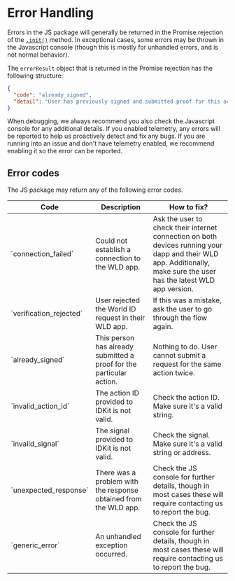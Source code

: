 
# Error Handling

Errors in the JS package will generally be returned in the Promise rejection of the [`.init()`](/idkit/reference#init) method. In exceptional cases, some errors may be thrown in the Javascript console (though this is mostly for unhandled errors, and is not normal behavior).

The `errorResult` object that is returned in the Promise rejection has the following structure:

```json
{
  "code": "already_signed",
  "detail": "User has previously signed and submitted proof for this action."
}
```

<Callout type="tip">
  When debugging, we always recommend you also check the Javascript console for
  any additional details.
</Callout>

<Callout>
  If you enabled telemetry, any errors will be reported to help us proactively
  detect and fix any bugs. If you are running into an issue and don't have
  telemetry enabled, we recommend enabling it so the error can be reported.
</Callout>

## Error codes

The JS package may return any of the following error codes.

<table>
  <thead>
    <tr>
      <th>Code</th>
      <th>Description</th>
      <th>How to fix?</th>
    </tr>
  </thead>
  <tbody>
    <tr>
      <td>`connection_failed`</td>
      <td>Could not establish a connection to the WLD app.</td>
      <td>
        Ask the user to check their internet connection on both devices running
        your dapp and their WLD app. Additionally, make sure the user has the
        latest WLD app version.
      </td>
    </tr>
    <tr>
      <td>`verification_rejected`</td>
      <td>User rejected the World ID request in their WLD app.</td>
      <td>If this was a mistake, ask the user to go through the flow again.</td>
    </tr>
    <tr>
      <td>`already_signed`</td>
      <td>
        This person has already submitted a proof for the particular action.
      </td>
      <td>
        Nothing to do. User cannot submit a request for the same action twice.
      </td>
    </tr>
    <tr>
      <td>`invalid_action_id`</td>
      <td>The action ID provided to IDKit is not valid.</td>
      <td>Check the action ID. Make sure it's a valid string.</td>
    </tr>
    <tr>
      <td>`invalid_signal`</td>
      <td>The signal provided to IDKit is not valid.</td>
      <td>Check the signal. Make sure it's a valid string or address.</td>
    </tr>
    <tr>
      <td>`unexpected_response`</td>
      <td>There was a problem with the response obtained from the WLD app.</td>
      <td>
        Check the JS console for further details, though in most cases these
        will require contacting us to report the bug.
      </td>
    </tr>
    <tr>
      <td>`generic_error`</td>
      <td>An unhandled exception occurred.</td>
      <td>
        Check the JS console for further details, though in most cases these
        will require contacting us to report the bug.
      </td>
    </tr>
  </tbody>
</table>
